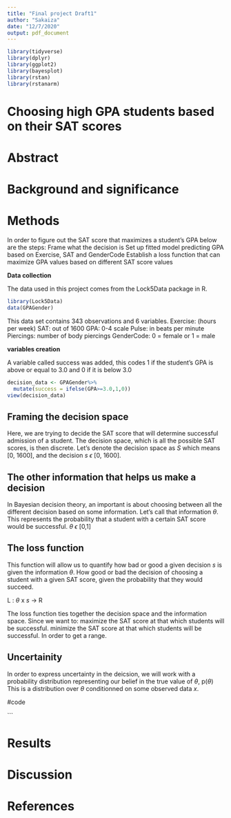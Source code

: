 ```yaml
---
title: "Final project Draft1"
author: "Sakaiza"
date: "12/7/2020"
output: pdf_document
---
```


```r
library(tidyverse)
library(dplyr)
library(ggplot2)
library(bayesplot)
library(rstan)
library(rstanarm)
```

# Choosing high GPA students based on their SAT scores

# Abstract




# Background and significance



# Methods
In order to figure out the SAT score that maximizes a student's GPA below are the steps: 
Frame what the decision is
Set up fitted model predicting GPA based on Exercise, SAT and GenderCode
Establish a loss function that can maximize GPA values based on different SAT score values


**Data collection**

The data used in this project comes from the Lock5Data package in R. 
```r
library(Lock5Data)
data(GPAGender)

```

This data set contains 343 observations and 6 variables. 
Exercise: (hours per week)
SAT: out of 1600
GPA: 0-4 scale
Pulse: in beats per minute
Piercings: number of body piercings
GenderCode: 0 = female or 1 = male

**variables creation**

A variable called success was added, this codes 1 if the student's GPA is above or equal to  3.0 and 0 if it is below 3.0

```r
decision_data <- GPAGender%>%
  mutate(success = ifelse(GPA>=3.0,1,0))
view(decision_data)

```
## Framing the decision space

Here, we are trying to decide the SAT score that will determine successful admission of a student. The decision space, which is all the possible SAT scores, is then discrete. Let's denote the decision space as _S_ which means [0, 1600], and the decision _s_ $\epsilon$ [0, 1600]. 



## The other information that helps us make a decision
In Bayesian decision theory, an important is about choosing between all the different decision based on some information. 
Let's call that information $\theta$. This represents the probability that a student with a certain SAT score would be successful. $\theta$ $\epsilon$ [0,1]

## The loss function
This function will allow us to quantify how bad or good a given decision _s_ is given the information $\theta$. 
How good or bad the decision of choosing a student with a given SAT score, given the probability that they would succeed. 

L : $\theta$ x _s_ -> R

The loss function ties together the decision space and the information space. 
Since we want to:
maximize the SAT score at that which students will be successful.
minimize the SAT score at that which students will be successful.
In order to get a range. 


## Uncertainity

In order to express uncertainty in the deicsion, we will work with a probability distribution representing our belief in the true value of $\theta$, p($\theta$)
This is a distribution over $\theta$ conditionned on some observed data _x_. 

#code

```

# Results


# Discussion 


# References
